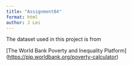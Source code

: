 ```yaml
---
title: "Assignment04"
format: html
author: J Lei
---
```


The dataset used in this project is from

\[The World Bank Poverty and Inequality Platform\] (<https://pip.worldbank.org/poverty-calculator>)
